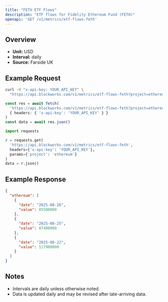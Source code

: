 ```yaml
---
title: "FETH ETF Flows"
description: "ETF flows for Fidelity Ethereum Fund (FETH)"
openapi: 'GET /v1/metrics/etf-flows-feth'
---
```


## Overview

- **Unit:** USD
- **Interval:** daily
- **Source:** Farside UK

## Example Request

<CodeGroup>

```bash cURL
curl -H "x-api-key: YOUR_API_KEY" \
  "https://api.blockworks.com/v1/metrics/etf-flows-feth?project=ethereum"
```

```typescript TypeScript
const res = await fetch(
  'https://api.blockworks.com/v1/metrics/etf-flows-feth?project=ethereum',
  { headers: { 'x-api-key': 'YOUR_API_KEY' } }
)
const data = await res.json()
```

```python Python
import requests

r = requests.get(
  'https://api.blockworks.com/v1/metrics/etf-flows-feth',
  headers={'x-api-key': 'YOUR_API_KEY'},
  params={'project': 'ethereum'}
)
data = r.json()
```

</CodeGroup>

## Example Response

```json
{
  "ethereum": [
    {
      "date": "2025-08-26",
      "value": 85500000
    },
    {
      "date": "2025-08-25",
      "value": 87400000
    },
    {
      "date": "2025-08-22",
      "value": 117900000
    }
  ]
}
```

## Notes
- Intervals are daily unless otherwise noted.
- Data is updated daily and may be revised after late-arriving data.
